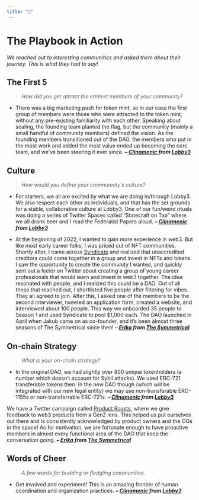 ```yaml
---
title: "📕"
---
```


# The Playbook in Action {-}
*We reached out to interesting communities and asked them about their journey. This is what they had to say!*

## The First 5 {-}
> *How did you get attract the earliest members of your community?*

- There was a big marketing push for token mint, so in our case the first group of members were those who were attracted to the token mint, without any pre-existing familiarity with each other. Speaking about scaling, the founding team planted the flag, but the community (mainly a small handful of community members) defined the vision. As the founding members transitioned out of the DAO, the members who put in the most work and added the most value ended up becoming the core team, and we've been steering it ever since. ***-- [Clinamenic](https://twitter.com/clinamenic)* *from* *[Lobby3](https://www.lobby3.org/)***

<!--- add your answer here! --->

## Culture {-}
> *How would you define your communnity's culture?*

- For starters, we all are excited by what we are doing in/through Lobby3. We also respect each other as individuals, and that has the set grounds for a stable, collaborative culture at Lobby3. One of our fun/weird rituals was doing a series of Twitter Spaces called "Statecraft on Tap" where we all drank beer and I read the Federalist Papers aloud. ***-- [Clinamenic](https://twitter.com/clinamenic)* *from* *[Lobby3](https://www.lobby3.org/)***

- At the beginning of 2022, I wanted to gain more experience in web3. But like most early career folks, I was priced out of NFT communities. Shortly after, I came across [Syndicate](https://syndicate.io/) and realized that unaccredited creditors could come together in a group and invest in NFTs and tokens.
I saw the opportunity to create the community I wanted, and quickly sent out a feeler on Twitter about creating a group of young career professionals that would learn and invest in web3 together.
The idea resonated with people, and I realized this could be a DAO. Out of all those that reached out, I shortlisted five people after filtering for vibes. They all agreed to join.
After this, I asked one of the members to be the second interviewer, tweeted an application form, created a website, and interviewed about 100 people. This way we onboarded 35 people to Season 1 and used Syndicate to pool $1,000 each. The DAO launched in April when Jakub came on as co-founder, and it’s been almost three seasons of The Symmetrical since then! ***-- [Erika](https://twitter.com/erika_echaniz)* *from* *[The Symmetrical](https://linktr.ee/thesymmetrical)***

<!--- add your answer here! --->

## On-chain Strategy {-}
> *What is your on-chain strategy?*

- In the original DAO, we had slightly over 800 unique tokenholders (a number which doesn’t account for Sybil attacks). We used ERC-721 transferable tokens then. In the new DAO though (which will be integrated with our new legal entity) we may use non-transferable ERC-1155s or non-transferrable ERC-721s. ***-- [Clinamenic](https://twitter.com/clinamenic)* *from* *[Lobby3](https://www.lobby3.org/)***

We have a Twitter campaign called [Product Roasts](https://twitter.com/TheSymmetrical/status/1636028105113337856), where we give feedback to web3 products from a GenZ lens. This helped us put ourselves out there and is consistently acknowledged by product owners and the OGs in the space!
As for motivation, we are fortunate enough to have proactive members in almost every functional area of the DAO that keep the conversation going. ***-- [Erika](https://twitter.com/erika_echaniz)* *from* *[The Symmetrical](https://linktr.ee/thesymmetrical)***

<!--- add your answer here! --->

## Words of Cheer {-}
> *A few words for budding or fledgling communities.*

- Get involved and experiment! This is an amazing frontier of human coordination and organization practices. ***-- [Clinamenic](https://twitter.com/clinamenic)* *from* *[Lobby3](https://www.lobby3.org/)***

<!--- add your answer here! --->

